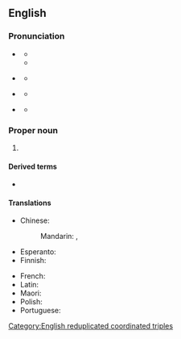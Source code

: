 {{also|www}}
==English==

===Pronunciation===
{{Wikipedia|Pronunciation of "www"}}
* {{a|US|UK}} {{IPA|en|/ˈdʌb.əl.juː ˈdʌb.əl.juː ˈdʌb.əl.juː/}}
** {{audio|en|En-uk-WWW.ogg|Audio (UK)}}
** {{audio|en|en-us-www-1.ogg|Audio (US)}}
* {{a|Southern US}} {{IPA|en|/ˈdʌb.jə ˈdʌb.jə ˈdʌb.jə/}}
**{{audio|en|en-us-www-2.ogg|Audio (Southern US)}}
*{{a|GenAm}} {{IPA|en|/ˈdʌb ˈdʌb ˈdʌb/|qual1=variant or rapid}} 
**{{audio|en|en-US-dub dub dub.ogg|Audio (US)}}
*{{a|UK}} {{IPA|en|[dʌɥʊ̆dʌɥʊ̆dʌbˡju]|qual1=variant or rapid}} 
**{{audio|en|En-uk-dubydubydublyoo.ogg|Audio (UK)}}

===Proper noun===
{{en-proper noun}}

# {{initialism of|en|World Wide Web}}

====Derived terms====
* {{l|en|WWW page}}

====Translations====
{{trans-top|World Wide Web (abbreviation)}}
* Chinese:
*: Mandarin: {{t+|cmn|萬維網|sc=Hani}}, {{t+|cmn|万维网|tr=wànwéiwǎng|sc=Hani}}
* Esperanto: {{t|eo|TTT}}
* Finnish: {{t|fi|www}}
{{trans-mid}}
* French: {{t+|fr|WWW|m}}
* Latin: {{t|la|TTT}}
* Maori: {{t|mi|TAW (Tukutuku Ao Whānui)}}
* Polish: {{t+|pl|WWW|m}}
* Portuguese: {{t+|pt|WWW|f}}
{{trans-bottom}}

[[Category:English reduplicated coordinated triples]]